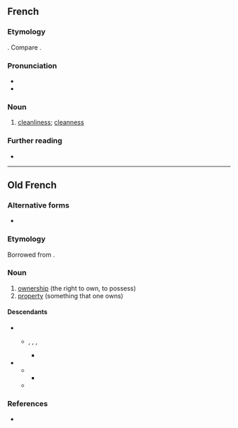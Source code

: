 ==French==

===Etymology===
{{suffix|fr|propre|eté}}. Compare {{m|fr|propriété}}.

===Pronunciation===
* {{fr-IPA}}
* {{audio|fr|Fr-propreté.ogg|Audio}}

===Noun===
{{fr-noun|f}}

# [[cleanliness]]; [[cleanness]]

===Further reading===
* {{R:TLFi}}

----

==Old French==

===Alternative forms===
* {{l|fro|proprieté}}

===Etymology===
Borrowed from {{bor|fro|la|proprietas|proprietas, proprietatem}}.

===Noun===
{{fro-noun|f}} {{term-label|fro|often|Anglo-Norman}}

# [[ownership]] (the right to own, to possess)
# [[property]] (something that one owns)

====Descendants====
* {{desc|xno|propreté}}
** {{desc|enm|propertee|bor=1}}, {{l|enm|properte}}, {{l|enm|propirte}}, {{l|enm|proprete}}
*** {{desc|en|property}}
* {{desc|frm|proprieté}}
** {{desc|enm|propriete||ownership|bor=1}}
*** {{desc|en|propriety}}
** {{desc|fr|propriété}}

===References===
* {{R:Anglo-Norman On-Line Hub}}